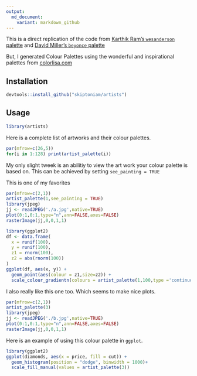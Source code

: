```yaml
---
output:
  md_document:
    variant: markdown_github
---
```


This is a direct replication of the code from [Karthik Ram's `wesanderson` palette](https://github.com/karthik/wesanderson) and [David Miller's `beyonce` palette](https://github.com/dill/beyonce)

But, I generated Colour Palettes using the wonderful and inspirational palettes from [colorlisa.com](http://www.colorlisa.com/)

## Installation

```R
devtools::install_github("skiptoniam/artists")
```

## Usage

```r
library(artists)
```

Here is a complete list of artworks and their colour palettes.
```r
par(mfrow=c(26,5))
for(i in 1:128) print(artist_palette(i))
```

My only slight tweek is an abilitiy to view the art work your colour palette is based on.
This can be achieved by setting `see_painting = TRUE`

This is one of my favorites
```r
par(mfrow=c(2,1))
artist_palette(1,see_painting = TRUE)
library(jpeg)
jj <- readJPEG('./a.jpg',native=TRUE)
plot(0:1,0:1,type="n",ann=FALSE,axes=FALSE)
rasterImage(jj,0,0,1,1)
```

```r
library(ggplot2)
df <- data.frame(
  x = runif(100),
  y = runif(100),
  z1 = rnorm(100),
  z2 = abs(rnorm(100))
)
ggplot(df, aes(x, y)) +
  geom_point(aes(colour = z1,size=z2)) +
  scale_colour_gradientn(colours = artist_palette(1,100,type ='continuous'))  

```

I also really like this one too. Which seems to make nice plots.
```r
par(mfrow=c(2,1))
artist_palette(3)
library(jpeg)
jj <- readJPEG('./b.jpg',native=TRUE)
plot(0:1,0:1,type="n",ann=FALSE,axes=FALSE)
rasterImage(jj,0,0,1,1)
```

Here is an example of using this colour palette in `ggplot`.

```r
library(ggplot2)
ggplot(diamonds, aes(x = price, fill = cut)) +
  geom_histogram(position = "dodge", binwidth = 1000)+
  scale_fill_manual(values = artist_palette(3))

```
